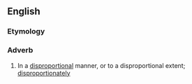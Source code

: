 ==English==

===Etymology===
{{suffix|en|disproportional|ly}}

===Adverb===
{{en-adv}}

# In a [[disproportional]] manner, or to a disproportional extent; [[disproportionately]]